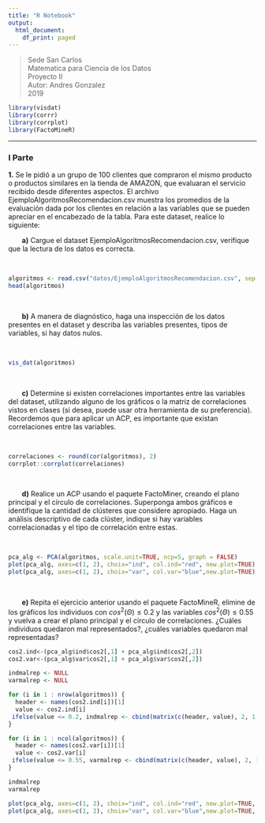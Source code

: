 ```yaml
---
title: "R Notebook"
output:
  html_document:
    df_print: paged
---
```

> Sede San Carlos
\
> Matematica para Ciencia de los Datos
\
> Proyecto II
\
> Autor: Andres Gonzalez
\
> 2019

``` r
library(visdat)
library(corrr) 
library(corrplot)
library(FactoMineR)
```

<hr>

### I Parte

**1.** Se le pidió a un grupo de 100 clientes que compraron el mismo producto o productos similares en la tienda de AMAZON, que evaluaran el servicio recibido desde diferentes aspectos. El archivo EjemploAlgoritmosRecomendacion.csv muestra los promedios de la evaluación dada por los clientes en relación a las variables que se pueden apreciar en el encabezado de la tabla. Para este dataset, realice lo siguiente:

|        **a)** Cargue el dataset EjemploAlgoritmosRecomendacion.csv, verifique que la lectura de los datos es correcta.

\

```r
algoritmos <- read.csv("datos/EjemploAlgoritmosRecomendacion.csv", sep = ";", dec = ",", header = T,row.names = 1)
head(algoritmos)
```

\

|        **b)** A manera de diagnóstico, haga una inspección de los datos presentes en el dataset y describa las variables presentes, tipos de variables, si hay datos nulos.

\

```r
vis_dat(algoritmos)
```

\

|        **c)** Determine si existen correlaciones importantes entre las variables del dataset, utilizando alguno de los gráficos o la matriz de correlaciones vistos en clases (si desea, puede usar otra herramienta de su preferencia). Recordemos que para aplicar un ACP, es importante que existan correlaciones entre las variables.

\

```r
correlaciones <- round(cor(algoritmos), 2)
corrplot::corrplot(correlaciones)
```

\

|        **d)** Realice un ACP usando el paquete FactoMiner, creando el plano principal y el círculo de correlaciones. Superponga ambos gráficos e identifique la cantidad de clústeres que considere apropiado. Haga un análisis descriptivo de cada clúster, indique si hay variables correlacionadas y el tipo de correlación entre estas.

\

```r
pca_alg <- PCA(algoritmos, scale.unit=TRUE, ncp=5, graph = FALSE)
plot(pca_alg, axes=c(1, 2), choix="ind", col.ind="red", new.plot=TRUE)
plot(pca_alg, axes=c(1, 2), choix="var", col.var="blue",new.plot=TRUE)
```

\

|        **e)** Repita el ejercicio anterior usando el paquete FactoMineR, elimine de los gráficos los individuos con $cos^2(\Theta)\le0.2$ y las variables $cos^2(\Theta)\le0.55$ y vuelva a crear el plano principal y el círculo de correlaciones. ¿Cuáles individuos quedaron mal representados?, ¿cuáles variables quedaron mal representadas?

```r
cos2.ind<-(pca_alg$ind$cos2[,1] + pca_alg$ind$cos2[,2])
cos2.var<-(pca_alg$var$cos2[,1] + pca_alg$var$cos2[,2])

indmalrep <- NULL
varmalrep <- NULL

for (i in 1 : nrow(algoritmos)) {
  header <- names(cos2.ind[i])[1]
  value <- cos2.ind[i]
 ifelse(value <= 0.2, indmalrep <- cbind(matrix(c(header, value), 2, 1, TRUE), indmalrep), NA)
}

for (i in 1 : ncol(algoritmos)) {
  header <- names(cos2.var[i])[1]
  value <- cos2.var[i]
 ifelse(value <= 0.55, varmalrep <- cbind(matrix(c(header, value), 2, 1, TRUE), varmalrep), NA)
}

indmalrep
varmalrep

plot(pca_alg, axes=c(1, 2), choix="ind", col.ind="red", new.plot=TRUE, select="cos2 0.2")
plot(pca_alg, axes=c(1, 2), choix="var", col.var="blue",new.plot=TRUE, select="cos2 0.55")
```
